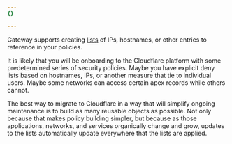 ```yaml
---
{}

---
```



Gateway supports creating [lists](/cloudflare-one/policies/gateway/lists/) of IPs, hostnames, or other entries to reference in your policies.

It is likely that you will be onboarding to the Cloudflare platform with some predetermined series of security policies. Maybe you have explicit deny lists based on hostnames, IPs, or another measure that tie to individual users. Maybe some networks can access certain apex records while others cannot.

The best way to migrate to Cloudflare in a way that will simplify ongoing maintenance is to build as many reusable objects as possible. Not only because that makes policy building simpler, but because as those applications, networks, and services organically change and grow, updates to the lists automatically update everywhere that the lists are applied.

<Render file="gateway/lists" product="cloudflare-one" />

